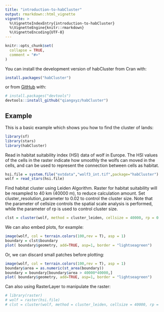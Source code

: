 ```yaml
---
title: "introduction-to-habCluster"
output: rmarkdown::html_vignette
vignette: >
  %\VignetteIndexEntry{introduction-to-habCluster}
  %\VignetteEngine{knitr::rmarkdown}
  %\VignetteEncoding{UTF-8}
---
```


```r
knitr::opts_chunk$set(
  collapse = TRUE,
  comment = "#>"
)
```

You can install the development version of habCluster from Cran with:
``` r
install.packages("habCluster")
```
or from [GitHub](https://github.com/) with:
``` r
# install.packages("devtools")
devtools::install_github("qiangxyz/habCluster")
```


## Example

This is a basic example which shows you how to find the cluster of lands:

```r
library(sf)
library(stars)
library(habCluster)
```

Read in habitat suitability index (HSI) data of wolf in Europe. The HSI values of the cells in the raster indicate how smoothly the wolfs can moved in the cells, and can be used to represent the connection between cells as habitat.
```r
hsi.file = system.file("extdata","wolf3_int.tif",package="habCluster")
wolf = read_stars(hsi.file)
```

Find habitat cluster using Leiden Algorithm. Raster for habitat suitability will be resampled to 40 km (40000 m), to reduce calculation amount. Set cluster_resolution_parameter to 0.02 to control the cluster size. Note that the parameter of cellsize controls the spatial scale  analysis is performed, while the parameter of rp is used to control cluster size.  

```r
clst = cluster(wolf, method = cluster_leiden, cellsize = 40000, rp = 0.02, silent = FALSE)
```

We can also embed plots, for example:

```r
image(wolf, col = terrain.colors(100,rev = T), asp = 1)
boundary = clst$boundary
plot( boundary$geometry, add=TRUE, asp=1, border = "lightseagreen")
```

Or, we can discard small patches before plotting:

```r
image(wolf, col = terrain.colors(100,rev = T), asp = 1)
boundary$area = as.numeric(st_area(boundary))
boundary = boundary[boundary$area > 40000*40000,]
plot( boundary$geometry, add=TRUE, asp=1, border = "lightseagreen")
```

Can also using RasterLayer to manipulate the raster:

```r
# library(raster)
# wolf = raster(hsi.file)
# clst = cluster(wolf, method = cluster_leiden, cellsize = 40000, rp = 0.02, silent = FALSE)
```
